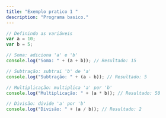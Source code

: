 ```yaml
---
title: "Exemplo pratico 1 "
description: "Programa basico."
---
```



```javascript
// Definindo as variáveis
var a = 10;
var b = 5;

// Soma: adiciona 'a' e 'b'
console.log("Soma: " + (a + b)); // Resultado: 15

// Subtração: subtrai 'b' de 'a'
console.log("Subtração: " + (a - b)); // Resultado: 5

// Multiplicação: multiplica 'a' por 'b'
console.log("Multiplicação: " + (a * b)); // Resultado: 50

// Divisão: divide 'a' por 'b'
console.log("Divisão: " + (a / b)); // Resultado: 2
```